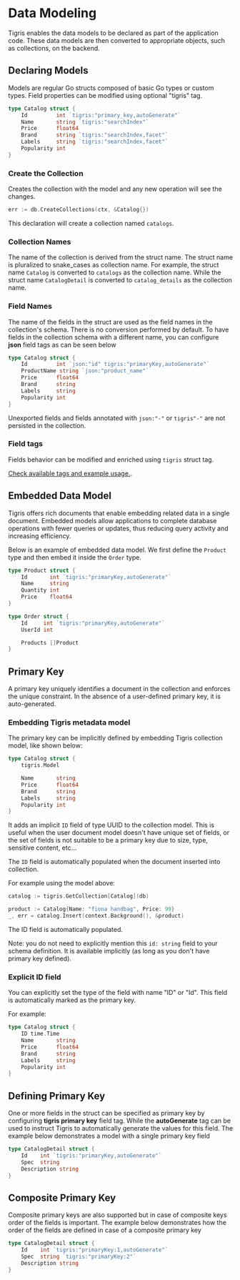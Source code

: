 # Data Modeling

Tigris enables the data models to be declared as part of the
application code. These data models are then converted to appropriate
objects, such as collections, on the backend.

## Declaring Models

Models are regular Go structs composed of basic Go types or custom types.
Field properties can be modified using optional "tigris" tag.

```go
type Catalog struct {
	Id         int `tigris:"primary_key,autoGenerate"`
	Name       string `tigris:"searchIndex"`
	Price      float64
	Brand      string `tigris:"searchIndex,facet"`
	Labels     string `tigris:"searchIndex,facet"`
	Popularity int
}
```

### Create the Collection

Creates the collection with the model and any new operation will see the changes.

```go
err := db.CreateCollections(ctx, &Catalog{})
```

This declaration will create a collection named `catalogs`.

### Collection Names

The name of the collection is derived from the struct name. The struct
name is pluralized to snake_cases as collection name. For example, the
struct name `Catalog` is converted to `catalogs` as the collection name. While
the struct name `CatalogDetail` is converted to `catalog_details` as the
collection name.

### Field Names

The name of the fields in the struct are used as the field names in the
collection's schema. There is no conversion performed by default. To have
fields in the collection schema with a different name, you can configure
**json** field tags as can be seen below

```go
type Catalog struct {
	Id         int `json:"id" tigris:"primaryKey,autoGenerate"`
	ProductName string `json:"product_name"`
	Price      float64
	Brand      string
	Labels     string
	Popularity int
}
```

Unexported fields and fields annotated with `json:"-"` or `tigris"-"` are
not persisted in the collection.

### Field tags

Fields behavior can be modified and enriched using `tigris` struct tag.

[Check available tags and example usage.](#field-tags).

## Embedded Data Model

Tigris offers rich documents that enable embedding related data in a single
document. Embedded models allow applications to complete database operations
with fewer queries or updates, thus reducing query activity and increasing
efficiency.

Below is an example of embedded data model. We first define the `Product`
type and then embed it inside the `Order` type.

```go
type Product struct {
	Id       int `tigris:"primaryKey,autoGenerate"`
	Name     string
	Quantity int
	Price    float64
}

type Order struct {
	Id     int `tigris:"primaryKey,autoGenerate"`
	UserId int

	Products []Product
}
```

## Primary Key

A primary key uniquely identifies a document in the collection and enforces
the unique constraint. In the absence of a user-defined primary key, it is
auto-generated.

### Embedding Tigris metadata model

The primary key can be implicitly defined by embedding Tigris collection model,
like shown below:

```go
type Catalog struct {
    tigris.Model

	Name       string
	Price      float64
	Brand      string
	Labels     string
	Popularity int
}
```

It adds an implicit `ID` field of type UUID to the collection model.
This is useful when the user document model doesn't have unique set of fields,
or the set of fields is not suitable to be a primary key due to size, type,
sensitive content, etc...

The `ID` field is automatically populated when the document inserted into collection.

For example using the model above:

```go
catalog := tigris.GetCollection[Catalog](db)

product := Catalog{Name: "fiona handbag", Price: 99}
_, err = catalog.Insert(context.Background(), &product)
```

The ID field is automatically populated.

Note: you do not need to explicitly mention this `id: string` field to your
schema definition. It is available implicitly (as long as you don't have
primary key defined).

### Explicit ID field

You can explicitly set the type of the field with name "ID" or "Id". This field is automatically marked as
the primary key.

For example:

```go
type Catalog struct {
    ID time.Time
	Name       string
	Price      float64
	Brand      string
	Labels     string
	Popularity int
}
```

## Defining Primary Key

One or more fields in the struct can be specified as primary key by
configuring **tigris primary key** field tag. While the **autoGenerate** tag
can be used to instruct Tigris to automatically generate the values for this
field. The example below demonstrates a model with a single primary key field

```go
type CatalogDetail struct {
	Id    int `tigris:"primaryKey,autoGenerate"`
	Spec  string
	Description string
}
```

## Composite Primary Key

Composite primary keys are also supported but in case of composite keys
order of the fields is important. The example below demonstrates
how the order of the fields are defined in case of a composite primary key

```go
type CatalogDetail struct {
	Id    int `tigris:"primaryKey:1,autoGenerate"`
	Spec  string `tigris:"primaryKey:2"`
	Description string
}
```
